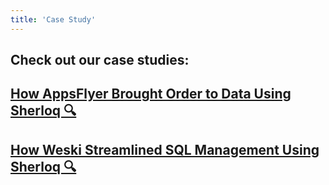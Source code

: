 ```yaml
---
title: 'Case Study'
---
```


## Check out our case studies:&#x20;

## [How AppsFlyer Brought Order to Data Using Sherloq 🔍](https://www.sherloqdata.io/appsflyer-case-study)

## [How Weski Streamlined SQL Management Using Sherloq 🔍](https://www.sherloqdata.io/weski-case-study)